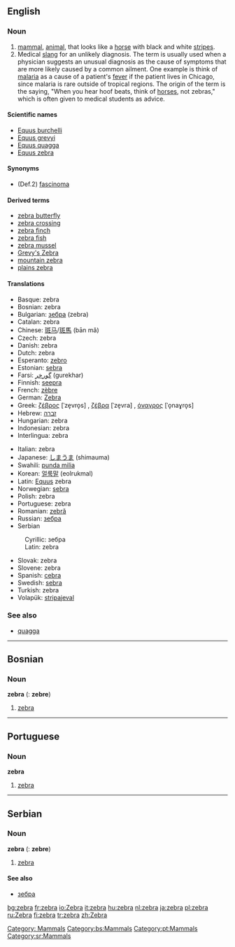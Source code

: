 {{wikipedia}}
==English==

===Noun===
{{en-noun-reg}}

#[[mammal]], [[animal]], that looks like a [[horse]] with black and white [[stripe]]s.
#Medical [[slang]] for an unlikely diagnosis.  The term is usually used when a physician suggests an unusual diagnosis as the cause of symptoms that are more likely caused by a common ailment.  One example is think of [[malaria]] as a cause of a patient's [[fever]] if the patient lives in Chicago, since malaria is rare outside of tropical regions.  The origin of the term is the saying, "When you hear hoof beats, think of [[horse]]s, not zebras," which is often given to medical students as advice.

====Scientific names====
*[[Equus burchelli]]
*[[Equus grevyi]]
*[[Equus quagga]]
*[[Equus zebra]]

====Synonyms====
*(Def.2) [[fascinoma]]

====Derived terms====
*[[zebra butterfly]]
*[[zebra crossing]]
*[[zebra finch]]
*[[zebra fish]]
*[[zebra mussel]]
*[[Grevy's Zebra]]
*[[mountain zebra]]
*[[plains zebra]]

====Translations====
{{top}}
*Basque: zebra
*Bosnian: zebra {{f}}
*Bulgarian: [[зебра]] (zebra) {{f}}
*Catalan: zebra {{f}}
*Chinese: [[斑马]]/[[斑馬]] (bān mǎ)
*Czech: zebra {{f}}
*Danish: zebra
*Dutch: zebra {{m}}
*Esperanto: [[zebro]]
*Estonian: [[sebra]]
*Farsi: [[گورخر]] (gurekhar)
*Finnish: [[seepra]]
*French: [[zèbre]] {{m}}
*German: [[Zebra]] {{n}} 
*Greek: [[ζέβρος]] [ˈze̞vro̞s] {{m}}, [[ζέβρα]] [ˈze̞vra] {{f}}, [[όναγρος]] [ˈo̞naɣro̞s] {{m}}
*Hebrew: [[זברה]]
*Hungarian: zebra
*Indonesian: zebra
*Interlingua: zebra
{{mid}}
*Italian: zebra
*Japanese: [[しまうま]] (shimauma)
*Swahili: [[punda milia]]
*Korean: [[얼룩말]] (eolrukmal)
*Latin: [[Equus]] zebra
*Norwegian: [[sebra]] {{m}}
*Polish: zebra {{f}}
*Portuguese: zebra {{f}}
*Romanian: [[zebră]] {{f}}
*Russian: [[зебра]]
*Serbian
:Cyrillic: зебра {{f}}
:Latin: zebra {{f}}
*Slovak: zebra {{f}}
*Slovene: zebra {{f}}
*Spanish: [[cebra]] {{f}}
*Swedish: [[sebra]] {{c}}
*Turkish: zebra
*Volapük: [[stripajeval]]
{{bottom}}

===See also===
*[[quagga]]

[[Category: Mammals]]

----

==Bosnian==
===Noun===
'''zebra''' {{f}} {{s}} ({{p}}: '''zebre''')
#[[zebra#English|zebra]]
[[Category:bs:Mammals]]

----

==Portuguese==
===Noun===
'''zebra''' {{f}}
#[[zebra#English|zebra]]
[[Category:pt:Mammals]]

----

==Serbian==
===Noun===
'''zebra''' {{f}} {{s}} ({{p}}: '''zebre''')
#[[zebra#English|zebra]]
====See also====
*[[зебра#Serbian|зебра]]
[[Category:sr:Mammals]]

[[bg:zebra]]
[[fr:zebra]]
[[io:Zebra]]
[[it:zebra]]
[[hu:zebra]]
[[nl:zebra]]
[[ja:zebra]]
[[pl:zebra]]
[[ru:Zebra]]
[[fi:zebra]]
[[tr:zebra]]
[[zh:Zebra]]